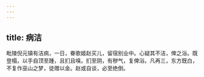 ```yaml
---
---
---
```

title: 病洁
---




毗陵倪元镇有洁病，一日，眷歌姬赵买儿，留宿别业中。心疑其不洁，俾之浴。既登榻，以手自顶至踵，且扪且嗅。扪至阴，有秽气，复俾浴。凡再三，东方既白，不复作巫山之梦，徒赠以金。赵或自谈，必至绝倒。
